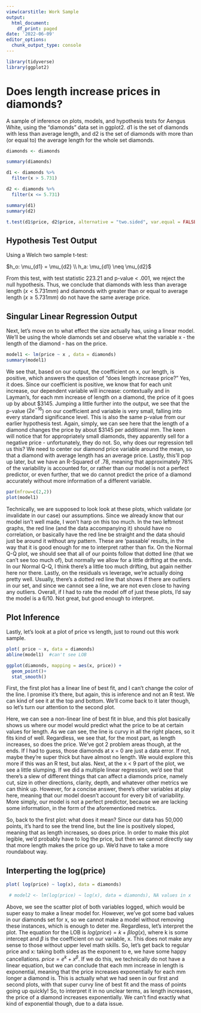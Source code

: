```yaml
---
view(carstitle: Work Sample
output:
  html_document:
    df_print: paged
date: '2022-06-09'
editor_options:
  chunk_output_type: console
---
```


```r
library(tidyverse)
library(ggplot2)
```

# Does length increase prices in diamonds?

A sample of inference on plots, models, and hypothesis tests for Aengus White, using the "diamonds" data set in ggplot2. d1 is the set of diamonds with less than average length, and d2 is the set of diamonds with more than (or equal to) the average length for the whole set diamonds.

```r
diamonds <- diamonds

summary(diamonds) 

d1 <- diamonds %>%
  filter(x > 5.731) 

d2 <- diamonds %>%
  filter(x <= 5.731) 

summary(d1)
summary(d2)
```




```r
t.test(d1$price, d2$price, alternative = "two.sided", var.equal = FALSE)
```

## Hypothesis Test Output

Using a Welch two sample t-test:

$h_o: \mu_{d1} = \mu_{d2} \\ h_a: \mu_{d1} \neq \mu_{d2}$ 

From this test, with test statistic 223.21 and p-value < .001, we reject the null hypothesis. Thus, we conclude that diamonds with less than average length ($x < 5.731mm$) and diamonds with greater than or equal to average length ($x \geq 5.731mm$) do not have the same average price. 

## Singular Linear Regression Output

Next, let's move on to what effect the size actually has, using a linear model. We'll be using the whole diamonds set and observe what the variable x - the length of the diamond - has on the price. 



```r
model1 <- lm(price ~ x , data = diamonds)
summary(model1)
```

We see that, based on our output, the coefficient on x, our length, is positive, which answers the question of "does length increase price?" Yes, it does. Since our coefficient is positive, we know that for each unit increase, our dependent variable will increase: contextually and in Layman's, for each mm increase of length on a diamond, the price of it goes up by about \$3145. Jumping a little further into the output, we see that the p-value ($2e^{-16}$) on our coefficient and variable is very small, falling into every standard significance level. This is also the same p-value from our earlier hypothesis test. Again, simply, we can see here that the length of a diamond changes the price by about \$3145 per additional mm. The keen will notice that for appropriately small diamonds, they apparently sell for a negative price - unfortunately, they do not. So, why does our regression tell us this? We need to center our diamond price variable around the mean, so that a diamond with average length has an average price. Lastly, this'll pop up later, but we have an R-Squared of .78, meaning that approximately 78% of the variability is accounted for, or rather than our model is not a perfect predictor, or even further, that we do cannot predict the price of a diamond accurately without more information of a different variable. 

```r
par(mfrow=c(2,2))
plot(model1)
```

Technically, we are supposed to look look at these plots, which validate (or invalidate in our case) our assumptions. Since we already know that our model isn't well made, I won't harp on this too much. In the two leftmost graphs, the red line (and the data accompanying it) should have no correlation, or basically have the red line be straight and the data should just be around it without any pattern. These are 'passable' results, in the way that it is good enough for me to interpret rather than fix. On the Normal Q-Q plot, we should see that all of our points follow that dotted line (that we can't see too much of), but normally we allow for a little drifting at the ends. In our Normal Q-Q, I think there's a little too much drifting, but again neither here nor there. Lastly, on the residuals vs leverage, we're actually doing pretty well. Usually, there's a dotted red line that shows if there are outliers in our set, and since we cannot see a line, we are not even close to having any outliers. Overall, if I had to rate the model off of just these plots, I'd say the model is a 6/10. Not great, but good enough to interpret. 

## Plot Inference

Lastly, let's look at a plot of price vs length, just to round out this work sample. 

```r
plot( price ~ x, data = diamonds)
abline(model1)  #can't see LOB

ggplot(diamonds, mapping = aes(x, price)) +
  geom_point()+
  stat_smooth()

```

First, the first plot has a linear line of best fit, and I can't change the color of the line. I promise it's there, but again, this is inference and not an R test. We can kind of see it at the top and bottom. We'll come back to it later though, so let's turn our attention to the second plot.

Here, we can see a non-linear line of best fit in blue, and this plot basically shows us where our model would predict what the price to be at certain values for length. As we can see, the line is curvy in all the right places, so it fits kind of well. Regardless, we see that, for the most part, as length increases, so does the price. We've got 2 problem areas though, at the ends. If I had to guess, those diamonds at x = 0 are just a data error. If not, maybe they're super thick but have almost no length. We would explore this more if this was an R test, but alas. Next, at the x < 9 part of the plot, we see a little slumping. If we did a multiple linear regression, we'd see that there's a slew of different things that can affect a diamonds price, namely cut, size in other directions, clarity, depth, and whatever other metrics we can think up. However, for a concise answer, there's other variables at play here, meaning that our model doesn't account for every bit of variability. More simply, our model is not a perfect predictor, because we are lacking some information, in the form of the aforementioned metrics.

So, back to the first plot: what does it mean? Since our data has 50,000 points, it's hard to see the trend line, but the line is positively sloped, meaning that as length increases, so does price. In order to make this plot legible, we'd probably have to log the price, but then we cannot directly say that more length makes the price go up. We'd have to take a more roundabout way. 

## Interperting the log(price)

```r
plot( log(price) ~ log(x), data = diamonds)

 # model2 <- lm(log(price) ~ log(x), data = diamonds), NA values in x
```

Above, we see the scatter plot of both variables logged, which would be super easy to make a linear model for. However, we've got some bad values in our diamonds set for x, so we cannot make a model without removing these instances, which is enough to deter me. Regardless, let's interpret the plot. The equation for the LOB is $log(price) = k + \beta log(x)$, where k is some intercept and $\beta$ is the coefficient on our variable, x. This does not make any sense to those without upper level math skills. So, let's get back to regular price and x: taking both sides as the exponent to e, we have some happy cancellations. $price = e^k + x^{\beta}$. If we do this, we technically do not have a linear equation, but we can conclude that each mm increase in length is exponential, meaning that the price increases exponentially for each mm longer a diamond is. This is actually what we had seen in our first and second plots, with that super curvy line of best fit and the mass of points going up quickly! So, to interpret it in no unclear terms, as length increases, the price of a diamond increases exponentially. We can't find exactly what kind of exponential though, due to a data issue.


